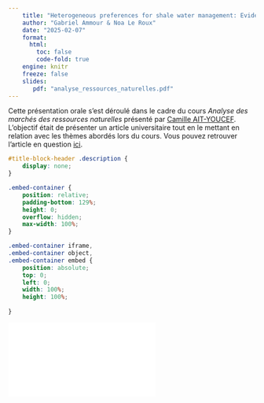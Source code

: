 ```yaml
---
    title: "Heterogeneous preferences for shale water management: Evidence from a choice experiment in Fuling shale gas field, southwest China, Liuyang Yao, Bo Sui, 2020"
    author: "Gabriel Ammour & Noa Le Roux" 
    date: "2025-02-07"
    format: 
      html: 
        toc: false
        code-fold: true
    engine: knitr
    freeze: false    
    slides:
       pdf: "analyse_ressources_naturelles.pdf"  
---
```



Cette présentation orale s'est déroulé dans le cadre du cours *Analyse des marchés des ressources naturelles* présenté par [Camille AIT-YOUCEF](https://sites.google.com/view/camille-ait-youcef/home/research). L'objectif était de présenter un article universitaire tout en le mettant en relation avec les thèmes abordés lors du cours. Vous pouvez retrouver l'article en question [ici](https://www.sciencedirect.com/science/article/pii/S0301421520305486?casa_token=dOEH3zt-rgAAAAAA:5cjc8NuUvnIAmZ0LRAp3fNhao2Ys1uDJ3aLFu1TR6I0uLxvX0q_PCnj2lrboEtGIj5qRYYi1WQ).

```css
#title-block-header .description {
    display: none;
}
```

```css
.embed-container {
    position: relative;
    padding-bottom: 129%;
    height: 0;
    overflow: hidden;
    max-width: 100%;
}

.embed-container iframe,
.embed-container object,
.embed-container embed {
    position: absolute;
    top: 0;
    left: 0;
    width: 100%;
    height: 100%;
    
}
```

```{=html}
<div class="embed-container">
  <iframe src="`r rmarkdown::metadata$slides$pdf`" style="border: 0.5px"></iframe>
</div>
```
